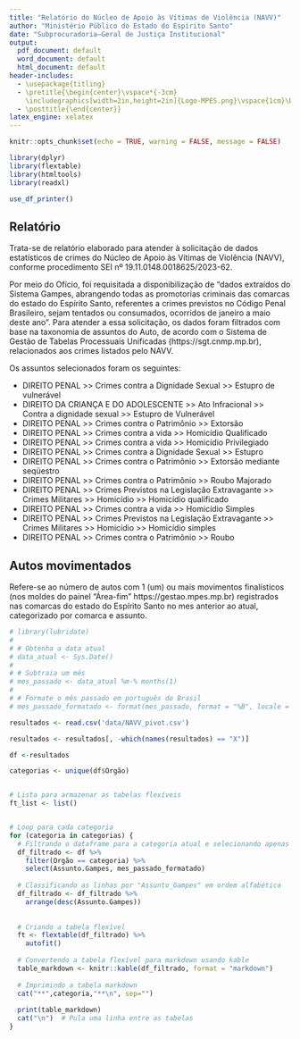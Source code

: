 ```yaml
---
title: "Relatório do Núcleo de Apoio às Vítimas de Violência (NAVV)"
author: "Ministério Público do Estado do Espírito Santo"
date: "Subprocuradoria–Geral de Justiça Institucional"
output:
  pdf_document: default
  word_document: default
  html_document: default
header-includes:
  - \usepackage{titling}
  - \pretitle{\begin{center}\vspace*{-3cm}
    \includegraphics[width=2in,height=2in]{Logo-MPES.png}\vspace{1cm}\LARGE\\}
  - \posttitle{\end{center}}
latex_engine: xelatex
---
```


```r
knitr::opts_chunk$set(echo = TRUE, warning = FALSE, message = FALSE)

library(dplyr)
library(flextable)
library(htmltools)
library(readxl)

use_df_printer()


```

## Relatório

Trata-se de relatório elaborado para atender à solicitação de dados estatísticos de crimes do Núcleo de Apoio às Vítimas de Violência (NAVV), conforme procedimento SEI nº 19.11.0148.0018625/2023-62.

Por meio do Ofício, foi requisitada a disponibilização de "dados extraídos do Sistema Gampes, abrangendo todas as promotorias criminais das comarcas do estado do Espírito Santo, referentes a crimes previstos no Código Penal Brasileiro, sejam tentados ou consumados, ocorridos de janeiro a maio deste ano". Para atender a essa solicitação, os dados foram filtrados com base na taxonomia de assuntos do Auto, de acordo com o Sistema de Gestão de Tabelas Processuais Unificadas (https://sgt.cnmp.mp.br), relacionados aos crimes listados pelo NAVV.

Os assuntos selecionados foram os seguintes:

- DIREITO PENAL >> Crimes contra a Dignidade Sexual >> Estupro de vulnerável
- DIREITO DA CRIANÇA E DO ADOLESCENTE >> Ato Infracional >> Contra a dignidade sexual >> Estupro de Vulnerável
- DIREITO PENAL >> Crimes contra o Patrimônio >> Extorsão 
- DIREITO PENAL >> Crimes contra a vida >> Homicídio Qualificado
- DIREITO PENAL >> Crimes contra a vida >> Homicídio Privilegiado
- DIREITO PENAL >> Crimes contra a Dignidade Sexual >> Estupro 
- DIREITO PENAL >> Crimes contra o Patrimônio >> Extorsão mediante seqüestro 
- DIREITO PENAL >> Crimes contra o Patrimônio >> Roubo Majorado
- DIREITO PENAL >> Crimes Previstos na Legislação Extravagante >> Crimes Militares >> Homicídio >> Homicídio qualificado
- DIREITO PENAL >> Crimes contra a vida >> Homicídio Simples
- DIREITO PENAL >> Crimes Previstos na Legislação Extravagante >> Crimes Militares >> Homicídio >> Homicídio simples
- DIREITO PENAL >> Crimes contra o Patrimônio >> Roubo 

\newpage

## Autos movimentados

Refere-se ao número de autos com 1 (um) ou mais movimentos finalísticos (nos moldes do painel "Área-fim" https://gestao.mpes.mp.br) registrados nas comarcas do estado do Espírito Santo no mes anterior ao atual, categorizado por comarca e assunto.

```r

# library(lubridate)
# 
# # Obtenha a data atual
# data_atual <- Sys.Date()
# 
# # Subtraia um mês
# mes_passado <- data_atual %m-% months(1)
# 
# # Formate o mês passado em português do Brasil
# mes_passado_formatado <- format(mes_passado, format = "%B", locale = "pt_BR")

```


```r

resultados <- read.csv('data/NAVV_pivot.csv')

resultados <- resultados[, -which(names(resultados) == "X")]

df <-resultados

categorias <- unique(df$Orgão)


# Lista para armazenar as tabelas flexíveis
ft_list <- list()


# Loop para cada categoria
for (categoria in categorias) {
  # Filtrando o dataframe para a categoria atual e selecionando apenas as colunas desejadas
  df_filtrado <- df %>%
    filter(Orgão == categoria) %>%
    select(Assunto.Gampes, mes_passado_formatado)
  
  # Classificando as linhas por "Assunto_Gampes" em ordem alfabética
  df_filtrado <- df_filtrado %>%
    arrange(desc(Assunto.Gampes))
  
  
  # Criando a tabela flexível
  ft <- flextable(df_filtrado) %>% 
    autofit()
  
  # Convertendo a tabela flexível para markdown usando kable
  table_markdown <- knitr::kable(df_filtrado, format = "markdown")
  
  # Imprimindo a tabela markdown
  cat("**",categoria,"**\n", sep="")
  
  print(table_markdown)
  cat("\n")  # Pula uma linha entre as tabelas
}


```


